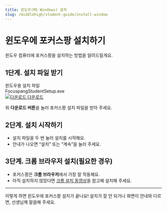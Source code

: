 ```yaml
---
title: 윈도우(MS Windows) 설치
slug: /middlehigh/student-guide/install-window
---
```


# 윈도우에 포커스팡 설치하기

윈도우 컴퓨터에 포커스팡을 설치하는 방법을 알려드릴게요.

## 1단계. 설치 파일 받기

<div class="fp-download-container fp-download-blue">
  <div>
    <div class="fp-download-title">윈도우용 설치 파일</div>
    <div class="fp-download-desc">FocuspangStudentSetup.exe</div>
  </div>
  <a
    class="fp-download-button"
    href="https://ss1.cloud.kt.com:1000/focuspang-media/downloads/FocuspangStudentSetup.exe"
  >
    <img
      class="fp-download-icon"
      src="/img/download-white-icon.svg"
      alt="다운로드"
    />
    다운로드
  </a>
</div>

위 **다운로드 버튼**을 눌러 포커스팡 설치 파일을 받아 주세요.

## 2단계. 설치 시작하기

- 설치 파일을 두 번 눌러 설치를 시작해요.
- 안내가 나오면 “설치” 또는 “계속”을 눌러 주세요.

## 3단계. 크롬 브라우저 설치(필요한 경우)

- 포커스팡은 **크롬 브라우저**에서 가장 잘 작동해요.
- 아직 설치하지 않았다면 [크롬 설치 동영상](https://www.google.com/intl/ko_kr/chrome)을 참고해 설치해 주세요.

---

이렇게 하면 윈도우에 포커스팡 설치가 끝나요!
설치가 잘 안 되거나 화면이 안내와 다르면, 선생님께 말씀해 주세요.
